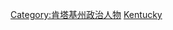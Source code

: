{{Commons cat|Lieutenant Governors of Kentucky}}

[[Category:肯塔基州政治人物|Category:肯塔基州政治人物]]
[[Category:美國副州長|Kentucky]]